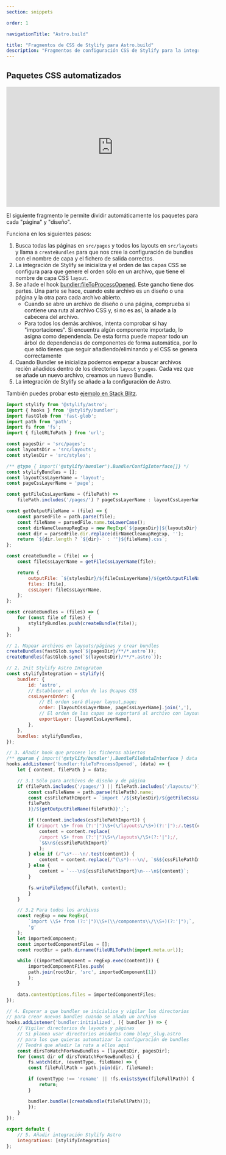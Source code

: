 ```yaml
---
section: snippets

order: 1

navigationTitle: "Astro.build"

title: "Fragmentos de CSS de Stylify para Astro.build"
description: "Fragmentos de configuración CSS de Stylify para la integración de Astro.build para un rápido desarrollo web."
---
```


## Paquetes CSS automatizados

<iframe width="560" height="315" src="https://www.youtube-nocookie.com/embed/OYJn23w8fqI" loading="lazy" fetchpriority="low" class="width:100%" frameborder="0" allow="accelerometer; autoplay; clipboard-write; encrypted-media; gyroscope; picture-in-picture" allowfullscreen></iframe>

El siguiente fragmento le permite dividir automáticamente los paquetes para cada "página" y "diseño".

Funciona en los siguientes pasos:
1. Busca todas las páginas en `src/pages` y todos los layouts en `src/layouts` y llama a `createBundles` para que nos cree la configuración de bundles con el nombre de capa y el fichero de salida correctos.
2. La integración de Stylify se inicializa y el orden de las capas CSS se configura para que genere el orden sólo en un archivo, que tiene el nombre de capa CSS `layout`.
3. Se añade el hook [bundler:fileToProcessOpened](/es/docs/bundler#hooks). Este gancho tiene dos partes. Una parte se hace, cuando este archivo es un diseño o una página y la otra para cada archivo abierto.
	- Cuando se abre un archivo de diseño o una página, comprueba si contiene una ruta al archivo CSS y, si no es así, la añade a la cabecera del archivo.
	- Para todos los demás archivos, intenta comprobar si hay "importaciones". Si encuentra algún componente importado, lo asigna como dependencia. De esta forma puede mapear todo un árbol de dependencias de componentes de forma automática, por lo que sólo tienes que seguir añadiendo/eliminando y el CSS se genera correctamente
4. Cuando Bundler se inicializa podemos empezar a buscar archivos recién añadidos dentro de los directorios `layout` y `pages`. Cada vez que se añade un nuevo archivo, creamos un nuevo Bundle.
5. La integración de Stylify se añade a la configuración de Astro.

También puedes probar esto [ejemplo en Stack Blitz](https://stackblitz.com/edit/stylify-astro-automated-bundles-example?file=src%2Fpages%2Findex.astro).

```javascript
import stylify from '@stylify/astro';
import { hooks } from '@stylify/bundler';
import fastGlob from 'fast-glob';
import path from 'path';
import fs from 'fs';
import { fileURLToPath } from 'url';

const pagesDir = 'src/pages';
const layoutsDir = 'src/layouts';
const stylesDir = 'src/styles';

/** @type { import('@stylify/bundler').BundlerConfigInterface[]} */
const stylifyBundles = [];
const layoutCssLayerName = 'layout';
const pageCssLayerName = 'page';

const getFileCssLayerName = (filePath) =>
	filePath.includes('/pages/') ? pageCssLayerName : layoutCssLayerName;

const getOutputFileName = (file) => {
	const parsedFile = path.parse(file);
	const fileName = parsedFile.name.toLowerCase();
	const dirNameCleanupRegExp = new RegExp(`${pagesDir}|${layoutsDir}|\\W`, 'g');
	const dir = parsedFile.dir.replace(dirNameCleanupRegExp, '');
	return `${dir.length ? `${dir}-` : ''}${fileName}.css`;
};

const createBundle = (file) => {
	const fileCssLayerName = getFileCssLayerName(file);

	return {
		outputFile: `${stylesDir}/${fileCssLayerName}/${getOutputFileName(file)}`,
		files: [file],
		cssLayer: fileCssLayerName,
	};
};

const createBundles = (files) => {
	for (const file of files) {
		stylifyBundles.push(createBundle(file));
	}
};

// 1. Mapear archivos en layouts/páginas y crear bundles
createBundles(fastGlob.sync(`${pagesDir}/**/*.astro`));
createBundles(fastGlob.sync(`${layoutsDir}/**/*.astro`));

// 2. Init Stylify Astro Integraton
const stylifyIntegration = stylify({
	bundler: {
		id: 'astro',
		// Establecer el orden de las @capas CSS
		cssLayersOrder: {
			// El orden será @layer layout,page;
			order: [layoutCssLayerName, pageCssLayerName].join(','),
			// El orden de las capas se exportará al archivo con layout @layer
			exportLayer: [layoutCssLayerName],
		},
	},
	bundles: stylifyBundles,
});

// 3. Añadir hook que procese los ficheros abiertos
/** @param { import('@stylify/bundler').BundleFileDataInterface } data */
hooks.addListener('bundler:fileToProcessOpened', (data) => {
	let { content, filePath } = data;

	// 3.1 Sólo para archivos de diseño y de página
	if (filePath.includes('/pages/') || filePath.includes('/layouts/')) {
		const cssFileName = path.parse(filePath).name;
		const cssFilePathImport = `import '/${stylesDir}/${getFileCssLayerName(
		filePath
		)}/${getOutputFileName(filePath)}';`;

		if (!content.includes(cssFilePathImport)) {
		if (/import \S+ from (?:'|")\S+(\/layouts\/\S+)(?:'|");/.test(content)) {
			content = content.replace(
			/import \S+ from (?:'|")\S+\/layouts\/\S+(?:'|");/,
			`$&\n${cssFilePathImport}`
			);
		} else if (/^\s*---\n/.test(content)) {
			content = content.replace(/^(\s*)---\n/, `$&${cssFilePathImport}\n`);
		} else {
			content = `---\n${cssFilePathImport}\n---\n${content}`;
		}

		fs.writeFileSync(filePath, content);
		}
	}

	// 3.2 Para todos los archivos
	const regExp = new RegExp(
		`import \\S+ from (?:'|")\\S+(\\/components\\/\\S+)(?:'|");`,
		'g'
	);
	let importedComponent;
	const importedComponentFiles = [];
	const rootDir = path.dirname(fileURLToPath(import.meta.url));

	while ((importedComponent = regExp.exec(content))) {
		importedComponentFiles.push(
		path.join(rootDir, 'src', importedComponent[1])
		);
	}

	data.contentOptions.files = importedComponentFiles;
});

// 4. Esperar a que bundler se inicialice y vigilar los directorios
// para crear nuevos bundles cuando se añada un archivo
hooks.addListener('bundler:initialized', ({ bundler }) => {
	// Vigilar directorios de layouts y páginas
	// Si planea usar directorios anidados como blog/_slug.astro
	// para los que quieras automatizar la configuración de bundles
	// Tendrá que añadir la ruta a ellos aquí
	const dirsToWatchForNewBundles = [layoutsDir, pagesDir];
	for (const dir of dirsToWatchForNewBundles) {
		fs.watch(dir, (eventType, fileName) => {
		const fileFullPath = path.join(dir, fileName);

		if (eventType !== 'rename' || !fs.existsSync(fileFullPath)) {
			return;
		}

		bundler.bundle([createBundle(fileFullPath)]);
		});
	}
});

export default {
	// 5. Añadir integración Stylify Astro
	integrations: [stylifyIntegration]
};
```
